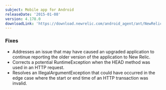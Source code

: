```yaml
---
subject: Mobile app for Android
releaseDate: '2015-01-08'
version: 4.178.0
downloadLink: 'https://download.newrelic.com/android_agent/ant/NewRelic_Android_Agent_4.178.0.zip'
---
```


### Fixes

* Addresses an issue that may have caused an upgraded application to continue reporting the older version of the application to New Relic.
* Corrects a potential RuntimeException when the HEAD method was used in an HTTP request.
* Resolves an IllegalArgumentException that could have occurred in the edge case where the start or end time of an HTTP transaction was invalid.
